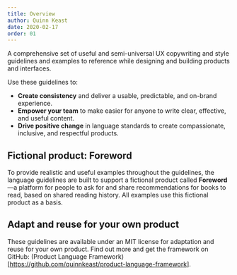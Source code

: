 ```yaml
---
title: Overview
author: Quinn Keast
date: 2020-02-17
order: 01
---
```


A comprehensive set of useful and semi-universal UX copywriting and style guidelines and examples to reference while designing and building products and interfaces.

Use these guidelines to:

- **Create consistency** and deliver a usable, predictable, and on-brand experience.
- **Empower your team** to make easier for anyone to write clear, effective, and useful content.
- **Drive positive change** in language standards to create compassionate, inclusive, and respectful products.

## Fictional product: Foreword

To provide realistic and useful examples throughout the guidelines, the language guidelines are built to support a fictional product called **Foreword**—a platform for people to ask for and share recommendations for books to read, based on shared reading history. All examples use this fictional product as a basis.

## Adapt and reuse for your own product

These guidelines are available under an MIT license for adaptation and reuse for your own product. Find out more and get the framework on GitHub: (Product Language Framework)[https://github.com/quinnkeast/product-language-framework].
